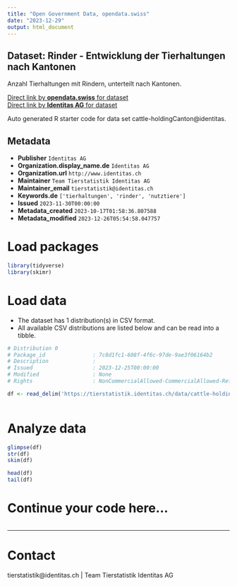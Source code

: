 ```yaml
---
title: "Open Government Data, opendata.swiss"
date: "2023-12-29"
output: html_document
---
```


## Dataset: Rinder - Entwicklung der Tierhaltungen nach Kantonen

Anzahl Tierhaltungen mit Rindern, unterteilt nach Kantonen. 

[Direct link by **opendata.swiss** for dataset](https://opendata.swiss/de/dataset/rinder-entwicklung-der-tierhaltungen-nach-kantonen)<br>
[Direct link by **Identitas AG** for dataset](https://tierstatistik.identitas.ch/)

Auto generated R starter code for data set cattle-holdingCanton@identitas.

## Metadata

- **Publisher** `Identitas AG`
- **Organization.display_name.de** `Identitas AG`
- **Organization.url** `http://www.identitas.ch`
- **Maintainer** `Team Tierstatistik Identitas AG`
- **Maintainer_email** `tierstatistik@identitas.ch`
- **Keywords.de** `['tierhaltungen', 'rinder', 'nutztiere']`
- **Issued** `2023-11-30T00:00:00`
- **Metadata_created** `2023-10-17T01:58:36.807588`
- **Metadata_modified** `2023-12-26T05:54:58.047757`


# Load packages

```r

library(tidyverse)
library(skimr)

```

# Load data

-   The dataset has 1 distribution(s) in CSV format.
-   All available CSV distributions are listed below and can be read into a tibble.

```r

# Distribution 0
# Package_id               : 7c8d1fc1-608f-4f6c-97de-9ae3f06164b2
# Description              : 
# Issued                   : 2023-12-25T00:00:00
# Modified                 : None
# Rights                   : NonCommercialAllowed-CommercialAllowed-ReferenceRequired

df <- read_delim('https://tierstatistik.identitas.ch/data/cattle-holdingCanton.csv')



```

# Analyze data

```r

glimpse(df)
str(df)
skim(df)

head(df)
tail(df)

```

# Continue your code here...

```r

```

------------------------------------------------------------------------

# Contact

tierstatistik@identitas.ch | Team Tierstatistik Identitas AG
